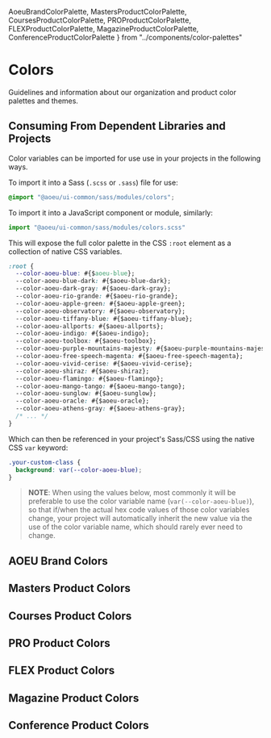   AoeuBrandColorPalette,
  MastersProductColorPalette,
  CoursesProductColorPalette,
  PROProductColorPalette,
  FLEXProductColorPalette,
  MagazineProductColorPalette,
  ConferenceProductColorPalette
} from "../components/color-palettes"

<Meta title="Guides/Colors" />

# Colors

Guidelines and information about our organization and product color palettes
and themes.

## Consuming From Dependent Libraries and Projects

Color variables can be imported for use use in your projects in the following ways.

To import it into a Sass (`.scss` or `.sass`) file for use:

```scss
@import "@aoeu/ui-common/sass/modules/colors";
```

To import it into a JavaScript component or module, similarly:

```js
import "@aoeu/ui-common/sass/modules/colors.scss"
```

This will expose the full color palette in the CSS `:root` element as a
collection of native CSS variables.

```css
:root {
  --color-aoeu-blue: #{$aoeu-blue};
  --color-aoeu-blue-dark: #{$aoeu-blue-dark};
  --color-aoeu-dark-gray: #{$aoeu-dark-gray};
  --color-aoeu-rio-grande: #{$aoeu-rio-grande};
  --color-aoeu-apple-green: #{$aoeu-apple-green};
  --color-aoeu-observatory: #{$aoeu-observatory};
  --color-aoeu-tiffany-blue: #{$aoeu-tiffany-blue};
  --color-aoeu-allports: #{$aoeu-allports};
  --color-aoeu-indigo: #{$aoeu-indigo};
  --color-aoeu-toolbox: #{$aoeu-toolbox};
  --color-aoeu-purple-mountains-majesty: #{$aoeu-purple-mountains-majesty};
  --color-aoeu-free-speech-magenta: #{$aoeu-free-speech-magenta};
  --color-aoeu-vivid-cerise: #{$aoeu-vivid-cerise};
  --color-aoeu-shiraz: #{$aoeu-shiraz};
  --color-aoeu-flamingo: #{$aoeu-flamingo};
  --color-aoeu-mango-tango: #{$aoeu-mango-tango};
  --color-aoeu-sunglow: #{$aoeu-sunglow};
  --color-aoeu-oracle: #{$aoeu-oracle};
  --color-aoeu-athens-gray: #{$aoeu-athens-gray};
  /* ... */
}
```

Which can then be referenced in your project's Sass/CSS using the native CSS
`var` keyword:

```css
.your-custom-class {
  background: var(--color-aoeu-blue);
}
```

> **NOTE**: When using the values below, most commonly it will be preferable to use the color variable name (`var(--color-aoeu-blue)`), so that if/when the actual hex code values of those color variables change, your project will automatically inherit the new value via the use of the color variable name, which should rarely ever need to change.

## AOEU Brand Colors
<AoeuBrandColorPalette />

## Masters Product Colors
<MastersProductColorPalette />

## Courses Product Colors
<CoursesProductColorPalette />

## PRO Product Colors
<PROProductColorPalette />

## FLEX Product Colors
<FLEXProductColorPalette />

## Magazine Product Colors
<MagazineProductColorPalette />

## Conference Product Colors
<ConferenceProductColorPalette />

<section>
  <NotificationCenter />
</section>
<Icons />
